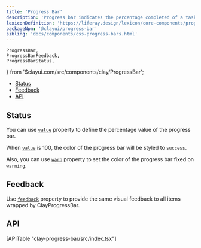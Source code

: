 ```yaml
---
title: 'Progress Bar'
description: 'Progress bar indicates the percentage completed of a task.'
lexiconDefinition: 'https://liferay.design/lexicon/core-components/progress-bars/'
packageNpm: '@clayui/progress-bar'
sibling: 'docs/components/css-progress-bars.html'
---
```


	ProgressBar,
	ProgressBarFeedback,
	ProgressBarStatus,
} from '$clayui.com/src/components/clay/ProgressBar';

<div class="nav-toc-absolute">
<div class="nav-toc">

-   [Status](#status)
-   [Feedback](#feedback)
-   [API](#api)

</div>
</div>

<ProgressBar />

## Status

You can use [`value`](#api-value) property to define the percentage value of the progress bar.

When [`value`](#api-value) is 100, the color of the progress bar will be styled to `success`.

Also, you can use [`warn`](#api-warn) property to set the color of the progress bar fixed on `warning`.

<ProgressBarStatus />

## Feedback

Use [`feedback`](#api-feedback) property to provide the same visual feedback to all items wrapped by ClayProgressBar.

<ProgressBarFeedback />

## API

<div>[APITable "clay-progress-bar/src/index.tsx"]</div>
